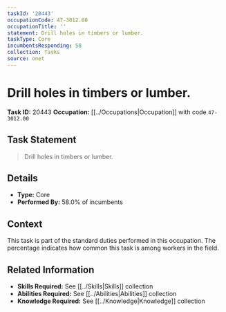 ```yaml
---
taskId: '20443'
occupationCode: 47-3012.00
occupationTitle: ''
statement: Drill holes in timbers or lumber.
taskType: Core
incumbentsResponding: 58
collection: Tasks
source: onet
---
```

# Drill holes in timbers or lumber.

**Task ID:** 20443
**Occupation:** [[../Occupations|Occupation]] with code `47-3012.00`

## Task Statement

> Drill holes in timbers or lumber.

## Details

- **Type:** Core
- **Performed By:** 58.0% of incumbents

## Context

This task is part of the standard duties performed in this occupation. The percentage indicates how common this task is among workers in the field.

## Related Information

- **Skills Required:** See [[../Skills|Skills]] collection
- **Abilities Required:** See [[../Abilities|Abilities]] collection
- **Knowledge Required:** See [[../Knowledge|Knowledge]] collection
